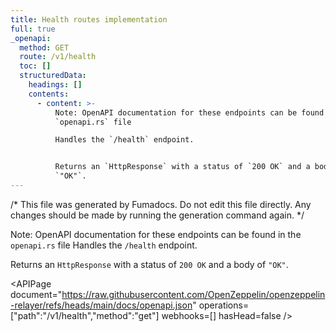```yaml
---
title: Health routes implementation
full: true
_openapi:
  method: GET
  route: /v1/health
  toc: []
  structuredData:
    headings: []
    contents:
      - content: >-
          Note: OpenAPI documentation for these endpoints can be found in the
          `openapi.rs` file

          Handles the `/health` endpoint.


          Returns an `HttpResponse` with a status of `200 OK` and a body of
          `"OK"`.
---
```


/* This file was generated by Fumadocs. Do not edit this file directly. Any changes should be made by running the generation command again. */

Note: OpenAPI documentation for these endpoints can be found in the `openapi.rs` file
Handles the `/health` endpoint.

Returns an `HttpResponse` with a status of `200 OK` and a body of `"OK"`.

<APIPage document="https://raw.githubusercontent.com/OpenZeppelin/openzeppelin-relayer/refs/heads/main/docs/openapi.json" operations=["path":"/v1/health","method":"get"] webhooks=[] hasHead=false />
